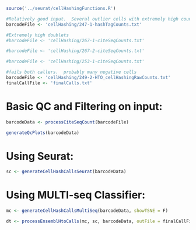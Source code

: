 ```r

source('../seurat/cellHashingFunctions.R')

#Relatively good input.  Several outlier cells with extremely high counts.
barcodeFile <- 'cellHashing/247-1-hashTagCounts.txt'

#Extremely high doublets
#barcodeFile <- 'cellHashing/267-1-citeSeqCounts.txt'

#barcodeFile <- 'cellHashing/267-2-citeSeqCounts.txt'

#barcodeFile <- 'cellHashing/253-1-citeSeqCounts.txt'

#fails both callers.  probably many negative cells
barcodeFile <- 'cellHashing/249-2-HTO_cellHashingRawCounts.txt'
finalCallFile <- 'finalCalls.txt'

```

# Basic QC and Filtering on input:

```r

barcodeData <- processCiteSeqCount(barcodeFile)

generateQcPlots(barcodeData)


```


# Using Seurat:

```r


sc <- generateCellHashCallsSeurat(barcodeData)


```

# Using MULTI-seq Classifier:

```r


mc <- generateCellHashCallsMultiSeq(barcodeData, showTSNE = F)


```



```r

dt <- processEnsemblHtoCalls(mc, sc, barcodeData, outFile = finalCallFile)


```